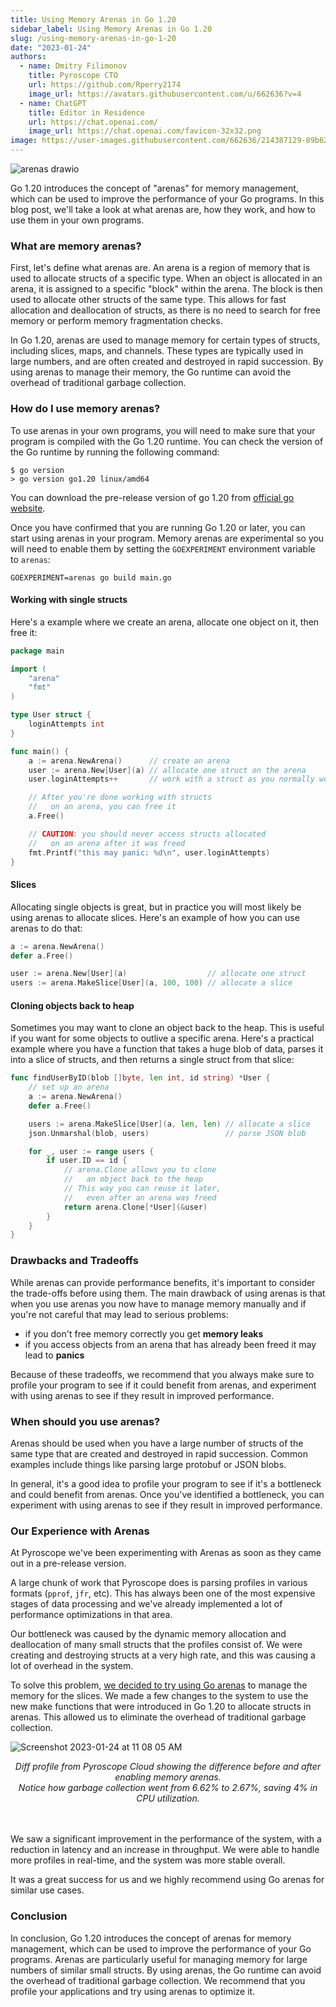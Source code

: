 ```yaml
---
title: Using Memory Arenas in Go 1.20
sidebar_label: Using Memory Arenas in Go 1.20
slug: /using-memory-arenas-in-go-1-20
date: "2023-01-24"
authors:
  - name: Dmitry Filimonov
    title: Pyroscope CTO
    url: https://github.com/Rperry2174
    image_url: https://avatars.githubusercontent.com/u/662636?v=4
  - name: ChatGPT
    title: Editor in Residence
    url: https://chat.openai.com/
    image_url: https://chat.openai.com/favicon-32x32.png
image: https://user-images.githubusercontent.com/662636/214387129-89b621db-fc0f-4cb7-9e66-877a96affc90.png
---
```


![arenas drawio](https://user-images.githubusercontent.com/662636/214387284-e43bbd30-85aa-45ed-ba0a-83bd13fe892f.svg)

Go 1.20 introduces the concept of "arenas" for memory management, which can be used to improve the performance of your Go programs. In this blog post, we'll take a look at what arenas are, how they work, and how to use them in your own programs.

### What are memory arenas?

First, let's define what arenas are. An arena is a region of memory that is used to allocate structs of a specific type. When an object is allocated in an arena, it is assigned to a specific "block" within the arena. The block is then used to allocate other structs of the same type. This allows for fast allocation and deallocation of structs, as there is no need to search for free memory or perform memory fragmentation checks.

In Go 1.20, arenas are used to manage memory for certain types of structs, including slices, maps, and channels. These types are typically used in large numbers, and are often created and destroyed in rapid succession. By using arenas to manage their memory, the Go runtime can avoid the overhead of traditional garbage collection.

### How do I use memory arenas?

To use arenas in your own programs, you will need to make sure that your program is compiled with the Go 1.20 runtime. You can check the version of the Go runtime by running the following command:

```shell
$ go version
> go version go1.20 linux/amd64
```

You can download the pre-release version of go 1.20 from [official go website](https://go.dev/dl/#go1.20rc3).

Once you have confirmed that you are running Go 1.20 or later, you can start using arenas in your program. Memory arenas are experimental so you will need to enable them by setting the `GOEXPERIMENT` environment variable to `arenas`:

```shell
GOEXPERIMENT=arenas go build main.go
```

#### Working with single structs

Here's a example where we create an arena, allocate one object on it, then free it:

```go
package main

import (
	"arena"
	"fmt"
)

type User struct {
	loginAttempts int
}

func main() {
	a := arena.NewArena()      // create an arena
	user := arena.New[User](a) // allocate one struct on the arena
	user.loginAttempts++       // work with a struct as you normally would

	// After you're done working with structs
	//   on an arena, you can free it
	a.Free()

	// CAUTION: you should never access structs allocated
	//   on an arena after it was freed
	fmt.Printf("this may panic: %d\n", user.loginAttempts)
}
```

#### Slices

Allocating single objects is great, but in practice you will most likely be using arenas to allocate slices. Here's an example of how you can use arenas to do that:

```go
a := arena.NewArena()
defer a.Free()

user := arena.New[User](a)                  // allocate one struct
users := arena.MakeSlice[User](a, 100, 100) // allocate a slice
```

#### Cloning objects back to heap

Sometimes you may want to clone an object back to the heap. This is useful if you want for some objects to outlive a specific arena. Here's a practical example where you have a function that takes a huge blob of data, parses it into a slice of structs, and then returns a single struct from that slice:

```go
func findUserByID(blob []byte, len int, id string) *User {
	// set up an arena
	a := arena.NewArena()
	defer a.Free()

	users := arena.MakeSlice[User](a, len, len) // allocate a slice
	json.Unmarshal(blob, users)                 // parse JSON blob

	for _, user := range users {
		if user.ID == id {
			// arena.Clone allows you to clone
			//   an object back to the heap
			// This way you can reuse it later,
			//   even after an arena was freed
			return arena.Clone[*User](&user)
		}
	}
}
```

### Drawbacks and Tradeoffs

While arenas can provide performance benefits, it's important to consider the trade-offs before using them. The main drawback of using arenas is that when you use arenas you now have to manage memory manually and if you're not careful that may lead to serious problems:

* if you don't free memory correctly you get **memory leaks**
* if you access objects from an arena that has already been freed it may lead to **panics**

Because of these tradeoffs, we recommend that you always make sure to profile your program to see if it could benefit from arenas, and experiment with using arenas to see if they result in improved performance.


### When should you use arenas?

Arenas should be used when you have a large number of structs of the same type that are created and destroyed in rapid succession. Common examples include things like parsing large protobuf or JSON blobs.

In general, it's a good idea to profile your program to see if it's a bottleneck and could benefit from arenas. Once you've identified a bottleneck, you can experiment with using arenas to see if they result in improved performance.

### Our Experience with Arenas

At Pyroscope we've been experimenting with Arenas as soon as they came out in a pre-release version.

A large chunk of work that Pyroscope does is parsing profiles in various formats (`pprof`, `jfr`, etc). This has always been one of the most expensive stages of data processing and we've already implemented a lot of performance optimizations in that area.

Our bottleneck was caused by the dynamic memory allocation and deallocation of many small structs that the profiles consist of. We were creating and destroying structs at a very high rate, and this was causing a lot of overhead in the system.

To solve this problem, [we decided to try using Go arenas](https://github.com/pyroscope-io/pyroscope/pull/1804) to manage the memory for the slices. We made a few changes to the system to use the new make functions that were introduced in Go 1.20 to allocate structs in arenas. This allowed us to eliminate the overhead of traditional garbage collection.

![Screenshot 2023-01-24 at 11 08 05 AM](https://user-images.githubusercontent.com/662636/214385659-bb7f37ac-9d1f-4f27-83ba-2055d92a9884.png)

<center><i>Diff profile from Pyroscope Cloud showing the difference before and after enabling memory arenas. <br/>Notice how garbage collection went from 6.62% to 2.67%, saving 4% in CPU utilization.</i></center>

<br/>
<br/>

We saw a significant improvement in the performance of the system, with a reduction in latency and an increase in throughput. We were able to handle more profiles in real-time, and the system was more stable overall.

It was a great success for us and we highly recommend using Go arenas for similar use cases.

### Conclusion

In conclusion, Go 1.20 introduces the concept of arenas for memory management, which can be used to improve the performance of your Go programs. Arenas are particularly useful for managing memory for large numbers of similar small structs. By using arenas, the Go runtime can avoid the overhead of traditional garbage collection. We recommend that you profile your applications and try using arenas to optimize it.
